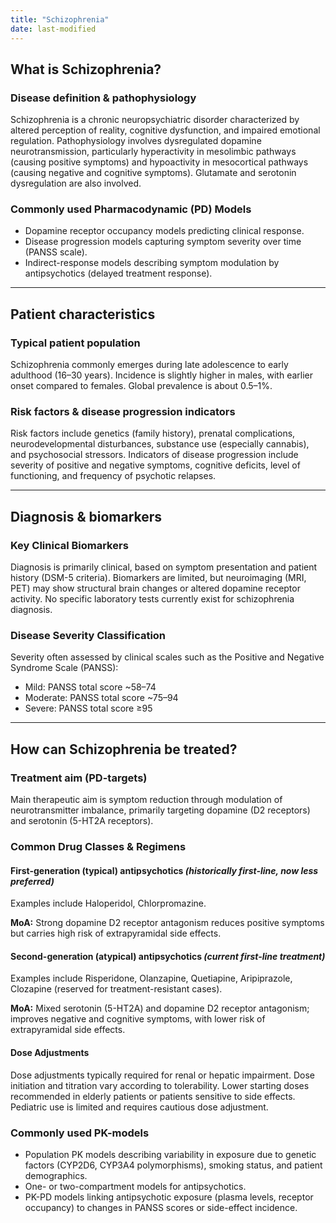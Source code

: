 ```yaml
---
title: "Schizophrenia"
date: last-modified
---
```


:::{.callout-caution title="Under construction"}
:::

## What is Schizophrenia?

### Disease definition & pathophysiology

Schizophrenia is a chronic neuropsychiatric disorder characterized by altered perception of reality, cognitive dysfunction, and impaired emotional regulation.
Pathophysiology involves dysregulated dopamine neurotransmission, particularly hyperactivity in mesolimbic pathways (causing positive symptoms) and hypoactivity in mesocortical pathways (causing negative and cognitive symptoms).
Glutamate and serotonin dysregulation are also involved.

### Commonly used Pharmacodynamic (PD) Models

- Dopamine receptor occupancy models predicting clinical response.
- Disease progression models capturing symptom severity over time (PANSS scale).
- Indirect-response models describing symptom modulation by antipsychotics (delayed treatment response).

---

## Patient characteristics

### Typical patient population

Schizophrenia commonly emerges during late adolescence to early adulthood (16--30 years).
Incidence is slightly higher in males, with earlier onset compared to females.
Global prevalence is about 0.5--1%.

### Risk factors & disease progression indicators

Risk factors include genetics (family history), prenatal complications, neurodevelopmental disturbances, substance use (especially cannabis), and psychosocial stressors.
Indicators of disease progression include severity of positive and negative symptoms, cognitive deficits, level of functioning, and frequency of psychotic relapses.

---

## Diagnosis & biomarkers

### Key Clinical Biomarkers

Diagnosis is primarily clinical, based on symptom presentation and patient history (DSM-5 criteria).
Biomarkers are limited, but neuroimaging (MRI, PET) may show structural brain changes or altered dopamine receptor activity.
No specific laboratory tests currently exist for schizophrenia diagnosis.

### Disease Severity Classification

Severity often assessed by clinical scales such as the Positive and Negative Syndrome Scale (PANSS):

- Mild: PANSS total score ~58--74
- Moderate: PANSS total score ~75--94
- Severe: PANSS total score ≥95

---

## How can Schizophrenia be treated?

### Treatment aim (PD-targets)

Main therapeutic aim is symptom reduction through modulation of neurotransmitter imbalance, primarily targeting dopamine (D2 receptors) and serotonin (5-HT2A receptors).

### Common Drug Classes & Regimens

#### First-generation (typical) antipsychotics *(historically first-line, now less preferred)*

Examples include Haloperidol, Chlorpromazine.

**MoA:** Strong dopamine D2 receptor antagonism reduces positive symptoms but carries high risk of extrapyramidal side effects.

#### Second-generation (atypical) antipsychotics *(current first-line treatment)*

Examples include Risperidone, Olanzapine, Quetiapine, Aripiprazole, Clozapine (reserved for treatment-resistant cases).

**MoA:** Mixed serotonin (5-HT2A) and dopamine D2 receptor antagonism; improves negative and cognitive symptoms, with lower risk of extrapyramidal side effects.

#### Dose Adjustments

Dose adjustments typically required for renal or hepatic impairment.
Dose initiation and titration vary according to tolerability.
Lower starting doses recommended in elderly patients or patients sensitive to side effects.
Pediatric use is limited and requires cautious dose adjustment.

### Commonly used PK-models

- Population PK models describing variability in exposure due to genetic factors (CYP2D6, CYP3A4 polymorphisms), smoking status, and patient demographics.
- One- or two-compartment models for antipsychotics.
- PK-PD models linking antipsychotic exposure (plasma levels, receptor occupancy) to changes in PANSS scores or side-effect incidence.
